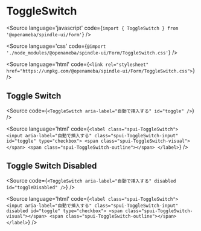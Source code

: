 
# ToggleSwitch

<Meta title="Form/ToggleSwitch" component={ToggleSwitch} />

<Source
  language='javascript'
  code={`import { ToggleSwitch } from '@openameba/spindle-ui/Form'`}
/>

<Source
  language='css'
  code={`@import './node_modules/@openameba/spindle-ui/Form/ToggleSwitch.css'`}
/>

<Source
  language='html'
  code={`<link rel="stylesheet" href="https://unpkg.com/@openameba/spindle-ui/Form/ToggleSwitch.css">`}
/>

## Toggle Switch

<Preview withSource="open">
  <Story name="Toggle Switch">
    <ToggleSwitch aria-label="自動で挿入する" id="toggle" {...actions('onClick', 'onChange', 'onInput', 'onFocus', 'onBlur')} />
  </Story>
</Preview>

<Source
  code={`
<ToggleSwitch aria-label="自動で挿入する" id="toggle" />
  `}
/>

<Source
  language='html'
  code={`
<label class="spui-ToggleSwitch">
  <input aria-label="自動で挿入する" class="spui-ToggleSwitch-input" id="toggle" type="checkbox">
  <span class="spui-ToggleSwitch-visual"></span>
  <span class="spui-ToggleSwitch-outline"></span>
</label>
  `}
/>

## Toggle Switch Disabled

<Preview withSource="open">
  <Story name="Toggle Switch Disabled">
    <ToggleSwitch aria-label="自動で挿入する" disabled id="toggleDisabled" />
  </Story>
</Preview>

<Source
  code={`
<ToggleSwitch aria-label="自動で挿入する" disabled id="toggleDisabled" />
  `}
/>

<Source
  language='html'
  code={`
<label class="spui-ToggleSwitch">
  <input aria-label="自動で挿入する" class="spui-ToggleSwitch-input" disabled id="toggle" type="checkbox">
  <span class="spui-ToggleSwitch-visual"></span>
  <span class="spui-ToggleSwitch-outline"></span>
</label>
  `}
/>
